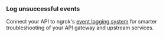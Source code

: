 
### Log unsuccessful events

Connect your API to ngrok's [event logging system](/docs/obs/index.mdx) for smarter troubleshooting of your API gateway and upstream services.

<LogUnsuccessful />